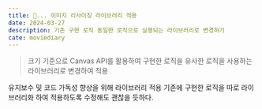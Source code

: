 ```yaml
---
title: 📝... 이미지 리사이징 라이브러리 적용
date: 2024-03-27
description: 기존 구현 로직 동일한 로직으로 실행되는 라이브러리로 변경하기
cate: moviediary
---
```


> 크기 기준으로 Canvas API를 활용하여 구현한 로직을 유사한 로직을 사용하는 라이브러리로 변경하여 적용

유지보수 및 코드 가독성 향상을 위해 라이브러리 적용
기존에 구현한 로직을 따로 라이브러리화 하여 적용하도록 수정해도 괜찮을 듯하다.
